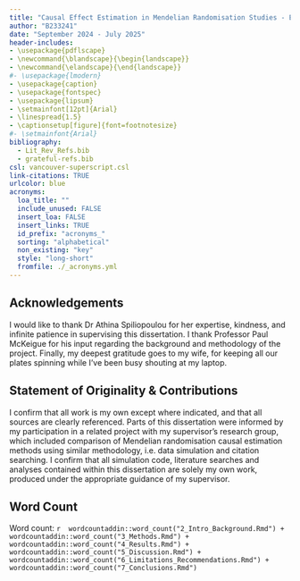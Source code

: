 ```yaml
---
title: "Causal Effect Estimation in Mendelian Randomisation Studies - Evaluating a Modern Bayesian Approach to Genetic Pleiotropy Versus Established Weighted Median Methodology"
author: "B233241"
date: "September 2024 - July 2025"
header-includes:
- \usepackage{pdflscape}
- \newcommand{\blandscape}{\begin{landscape}}
- \newcommand{\elandscape}{\end{landscape}}
#- \usepackage{lmodern}
- \usepackage{caption}
- \usepackage{fontspec}
- \usepackage{lipsum}
- \setmainfont[12pt]{Arial}
- \linespread{1.5}
- \captionsetup[figure]{font=footnotesize}
#- \setmainfont{Arial}
bibliography: 
  - Lit_Rev_Refs.bib
  - grateful-refs.bib
csl: vancouver-superscript.csl
link-citations: TRUE
urlcolor: blue
acronyms:
  loa_title: ""
  include_unused: FALSE
  insert_loa: FALSE
  insert_links: TRUE
  id_prefix: "acronyms_"
  sorting: "alphabetical"
  non_existing: "key"
  style: "long-short"
  fromfile: ./_acronyms.yml
---
```


\newpage

## Acknowledgements {-}

I would like to thank Dr Athina Spiliopoulou for her expertise, kindness, and infinite patience in supervising this dissertation. I thank Professor Paul McKeigue for his input regarding the background and methodology of the project. Finally, my deepest gratitude goes to my wife, for keeping all our plates spinning while I've been busy shouting at my laptop.


## Statement of Originality & Contributions {-}

I confirm that all work is my own except where indicated, and that all sources are clearly referenced. Parts of this dissertation were informed by my participation in a related project with my supervisor's research group, which included comparison of Mendelian randomisation causal estimation methods using similar methodology, i.e. data simulation and citation searching. I confirm that all simulation code, literature searches and analyses contained within this dissertation are solely my own work, produced under the appropriate guidance of my supervisor.


## Word Count {-}

<!-- Your dissertation should be 10,000 words in length (this includes the tables & figures and footnotes but excludes the abstract, table of contents, bibliography, and appendices). When you submit your dissertation, you must attach a word count using your word processing package. This must be reported on the title page. -->

Word count: 
`r 
wordcountaddin::word_count("2_Intro_Background.Rmd") + 
wordcountaddin::word_count("3_Methods.Rmd") +
wordcountaddin::word_count("4_Results.Rmd") +
wordcountaddin::word_count("5_Discussion.Rmd") +
wordcountaddin::word_count("6_Limitations_Recommendations.Rmd") +
wordcountaddin::word_count("7_Conclusions.Rmd")
`
<!-- wordcountaddin::word_count("index.Rmd") +  -->
<!-- wordcountaddin::word_count("9_Appendices.Rmd")  -->

\newpage